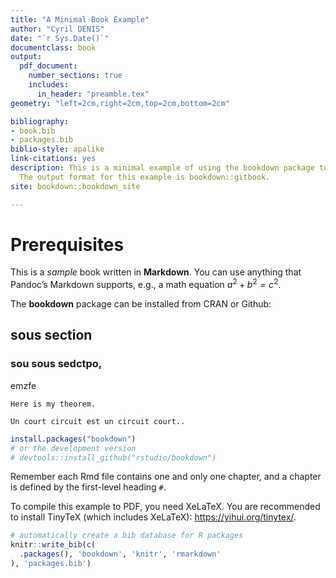 ```yaml
--- 
title: "A Minimal Book Example"
author: "Cyril DENIS"
date: "`r Sys.Date()`"
documentclass: book
output: 
  pdf_document:
    number_sections: true
    includes:
      in_header: "preamble.tex"
geometry: "left=2cm,right=2cm,top=2cm,bottom=2cm"

bibliography:
- book.bib
- packages.bib
biblio-style: apalike
link-citations: yes
description: This is a minimal example of using the bookdown package to write a book.
  The output format for this example is bookdown::gitbook.
site: bookdown::bookdown_site

---
```


# Prerequisites

This is a _sample_ book written in **Markdown**. You can use anything that Pandoc's Markdown supports, e.g., a math equation $a^2 + b^2 = c^2$.

The **bookdown** package can be installed from CRAN or Github:

\exo 

## sous section
### sou sous sedctpo,

emzfe
```theorem
Here is my theorem.
```


```definition
Un court circuit est un circuit court.. 
```

```r
install.packages("bookdown")
# or the development version
# devtools::install_github("rstudio/bookdown")
```

Remember each Rmd file contains one and only one chapter, and a chapter is defined by the first-level heading `#`.

To compile this example to PDF, you need XeLaTeX. You are recommended to install TinyTeX (which includes XeLaTeX): <https://yihui.org/tinytex/>.

```r
# automatically create a bib database for R packages
knitr::write_bib(c(
  .packages(), 'bookdown', 'knitr', 'rmarkdown'
), 'packages.bib')
```
